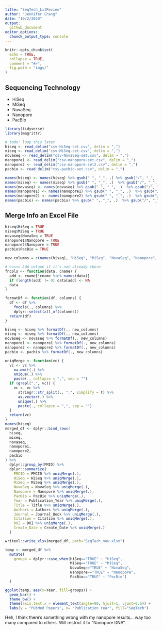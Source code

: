 ```yaml
---
title: "SeqTech_LitReview"
author: "Jennifer Chang"
date: "10/2/2020"
output:
  github_document
editor_options:
  chunck_output_type: console
---
```


```r
knitr::opts_chunk$set(
  echo = TRUE,
  collapse = TRUE,
  comment = "#>",
  fig.path = "imgs/"
)
```

## Sequencing Technology

* HiSeq
* MiSeq
* NovaSeq
* Nanopore
* PacBio

```r
library(tidyverse)
library(magrittr)

# todo: loop this later
hiseq <- read_delim("csv-HiSeq-set.csv", delim = ",")
miseq <- read_delim("csv-MiSeq-set.csv", delim = ",")
novaseq <- read_delim("csv-NovaSeq-set.csv", delim = ",")
nanopore1 <- read_delim("csv-nanopore-set.csv", delim = ",")
nanopore2 <- read_delim("csv-nanopore-set2.csv", delim = ",")
pacbio <- read_delim("csv-pacbio-set.csv", delim = ",")

names(hiseq) <- names(hiseq) %>% gsub(" ", "_", .) %>% gsub("/", "_", .)
names(miseq) <- names(miseq) %>% gsub(" ", "_", .)  %>% gsub("/", "_", .)
names(novaseq) <- names(novaseq) %>% gsub(" ", "_", .)  %>% gsub("/", "_", .)
names(nanopore1) <- names(nanopore1) %>% gsub(" ", "_", .)  %>% gsub("/", "_", .)
names(nanopore2) <- names(nanopore2) %>% gsub(" ", "_", .)  %>% gsub("/", "_", .)
names(pacbio) <- names(pacbio) %>% gsub(" ", "_", .)  %>% gsub("/", "_", .)
```

## Merge Info an Excel File

```r
hiseq$HiSeq = TRUE
miseq$MiSeq = TRUE
novaseq$NovaSeq = TRUE
nanopore1$Nanopore = TRUE
nanopore2$Nanopore = TRUE
pacbio$PacBio = TRUE

new_columns = c(names(hiseq), "HiSeq", "MiSeq", "NovaSeq", "Nanopore", "PacBio")

# ===== Add column if it's not already there
fncols <- function(data, cname) {
  add <- cname[!cname %in% names(data)]
  if (length(add) != 0) data[add] <- NA
  data
}

formatDf <- function(df, columns) {
  df <- df %>%
    fncols(., columns) %>%
    dplyr::select(all_of(columns))
  return(df)
}

hiseq <- hiseq %>% formatDf(., new_columns)
miseq <- miseq %>% formatDf(., new_columns)
novaseq <- novaseq %>% formatDf(., new_columns)
nanopore1 <- nanopore1 %>% formatDf(., new_columns)
nanopore2 <- nanopore2 %>% formatDf(., new_columns)
pacbio <- pacbio %>% formatDf(., new_columns)

uniqMerge <- function(vc) {
  vc <- vc %>%
    na.omit(.) %>%
    unique(.) %>%
    paste(., collapse = ",", sep = "")
  if (grepl(",", vc)) {
    vc <- vc %>%
      stringr::str_split(., ",", simplify = T) %>%
      as.vector(.) %>%
      unique(.) %>%
      paste(., collapse = ",", sep = "")
  }
  return(vc)
}
names(hiseq)
merged_df <- dplyr::bind_rows(
  hiseq,
  miseq,
  novaseq,
  nanopore1,
  nanopore2,
  pacbio
) %>%
  dplyr::group_by(PMID) %>%
  dplyr::summarize(
    PMCID = PMCID %>% uniqMerge(.),
    HiSeq = HiSeq %>% uniqMerge(.),
    MiSeq = MiSeq %>% uniqMerge(.),
    NovaSeq = NovaSeq %>% uniqMerge(.),
    Nanopore = Nanopore %>% uniqMerge(.),
    PacBio = PacBio %>% uniqMerge(.),
    Year = Publication_Year %>% uniqMerge(.),
    Title = Title %>% uniqMerge(.),
    Authors = Authors %>% uniqMerge(.),
    Journal = Journal_Book %>% uniqMerge(.),
    Citation = Citation %>% uniqMerge(.),
    DOI = DOI %>% uniqMerge(.),
    Create_Date = Create_Date %>% uniqMerge(.)
  )

writexl::write_xlsx(merged_df, path="SeqTech_new.xlsx")
```

```r
temp <- merged_df %>% 
  mutate(
    groups = dplyr::case_when(HiSeq=="TRUE" ~ "HiSeq",
                              MiSeq=="TRUE" ~ "MiSeq",
                              NovaSeq=="TRUE" ~ "NovaSeq",
                              Nanopore=="TRUE" ~ "Nanopore",
                              PacBio=="TRUE" ~ "PacBio")
  ) 

ggplot(temp, aes(x=Year, fill=groups)) +
  geom_bar() +
  theme_bw() +
  theme(axis.text.x = element_text(angle=90, hjust=1, vjust=0.5)) +
  labs(y = "PubMed Papers", x= "Publication Year", fill="SeqTech")
```

Heh, I think there's something wrong with my nanopore results... way too many compared to others. Will restrict it to "Nanopore DNA".